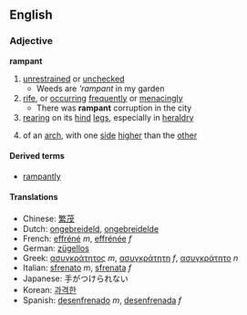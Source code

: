 ==English==
===Adjective===
'''rampant'''
#[[unrestrained]] or [[unchecked]]
#* Weeds are '''rampant'' in my garden
#[[rife]], or [[occurring]] [[frequently]] or [[menacingly]]
#* There was '''rampant''' corruption in the city
#[[rearing]] on its [[hind]] [[leg]]s, especially in [[heraldry]]
#{{architecture}} of an [[arch]], with one [[side]] [[higher]] than the [[other]]

====Derived terms====
*[[rampantly]]

====Translations====
*Chinese: [[繁茂]]
*Dutch: [[ongebreideld]], [[ongebreidelde]]
*French: [[effréné]] ''m'', [[effrénée]] ''f''
*German: [[zügellos]]
*Greek: [[ασυγκράτητος]] ''m'', [[ασυγκράτητη]] ''f'', [[ασυγκράτητο]] ''n''
*Italian: [[sfrenato]] ''m'', [[sfrenata]] ''f''
*Japanese: 手がつけられない<!-- please check & wikify appropriately -->
*Korean: [[과격한]]
*Spanish: [[desenfrenado]] ''m'', [[desenfrenada]] ''f''